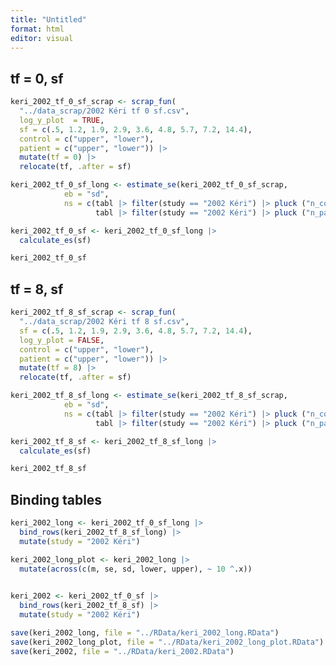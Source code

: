 ```yaml
---
title: "Untitled"
format: html
editor: visual
---
```


## tf = 0, sf

```r
keri_2002_tf_0_sf_scrap <- scrap_fun(
  "../data_scrap/2002 Kéri tf 0 sf.csv",
  log_y_plot  = TRUE,
  sf = c(.5, 1.2, 1.9, 2.9, 3.6, 4.8, 5.7, 7.2, 14.4),
  control = c("upper", "lower"), 
  patient = c("upper", "lower")) |> 
  mutate(tf = 0) |> 
  relocate(tf, .after = sf)
```

```r
keri_2002_tf_0_sf_long <- estimate_se(keri_2002_tf_0_sf_scrap, 
            eb = "sd", 
            ns = c(tabl |> filter(study == "2002 Kéri") |> pluck ("n_control"), 
                   tabl |> filter(study == "2002 Kéri") |> pluck ("n_patient")))

keri_2002_tf_0_sf <- keri_2002_tf_0_sf_long |> 
  calculate_es(sf)

keri_2002_tf_0_sf
```

## tf = 8, sf

```r
keri_2002_tf_8_sf_scrap <- scrap_fun(
  "../data_scrap/2002 Kéri tf 8 sf.csv",
  sf = c(.5, 1.2, 1.9, 2.9, 3.6, 4.8, 5.7, 7.2, 14.4),
  log_y_plot = FALSE,
  control = c("upper", "lower"), 
  patient = c("upper", "lower")) |> 
  mutate(tf = 8) |> 
  relocate(tf, .after = sf)
```

```r
keri_2002_tf_8_sf_long <- estimate_se(keri_2002_tf_8_sf_scrap, 
            eb = "sd", 
            ns = c(tabl |> filter(study == "2002 Kéri") |> pluck ("n_control"), 
                   tabl |> filter(study == "2002 Kéri") |> pluck ("n_patient")))

keri_2002_tf_8_sf <- keri_2002_tf_8_sf_long |> 
  calculate_es(sf)

keri_2002_tf_8_sf
```

## Binding tables

```r
keri_2002_long <- keri_2002_tf_0_sf_long |> 
  bind_rows(keri_2002_tf_8_sf_long) |> 
  mutate(study = "2002 Kéri")

keri_2002_long_plot <- keri_2002_long |> 
  mutate(across(c(m, se, sd, lower, upper), ~ 10 ^.x))
  
```

```r
keri_2002 <- keri_2002_tf_0_sf |> 
  bind_rows(keri_2002_tf_8_sf) |> 
  mutate(study = "2002 Kéri")
```

```r
save(keri_2002_long, file = "../RData/keri_2002_long.RData")
save(keri_2002_long_plot, file = "../RData/keri_2002_long_plot.RData")
save(keri_2002, file = "../RData/keri_2002.RData")
```
